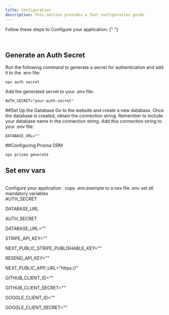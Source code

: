 ```yaml
---
title: Configuration
description: This section provides a fast configuration guide .
---
```


Follow these steps to Configure your application:
{" "}<br />

<br />

## Generate an Auth Secret

Run the following command to generate a secret for authentication and add it to the .env file:

```
npx auth secret

```

Add the generated secret to your .env file:

```
AUTH_SECRET="your-auth-secret"

```

##Set Up the Database
Go to the website and create a new database. Once the database is created, obtain the connection string.
Remember to include your database name in the connection string. Add this connection string to your .env file:

```
DATABASE_URL=""
```

##Configuring Prisma ORM

```
npx prisma generate

```

## Set env vars

<br />
Configure your application : copy .env.exemple to a nex file .env set all mandatory variables
<br />
AUTH_SECRET

DATABASE_URL

AUTH_SECRET

DATABASE_URL=""

STRIPE_API_KEY=""

NEXT_PUBLIC_STRIPE_PUBLISHABLE_KEY=""

RESEND_API_KEY=""

NEXT_PUBLIC_APP_URL="https://"

GITHUB_CLIENT_ID=""

GITHUB_CLIENT_SECRET=""

GOOGLE_CLIENT_ID=""

GOOGLE_CLIENT_SECRET=""

```

```

```

```

```

```

```

```
